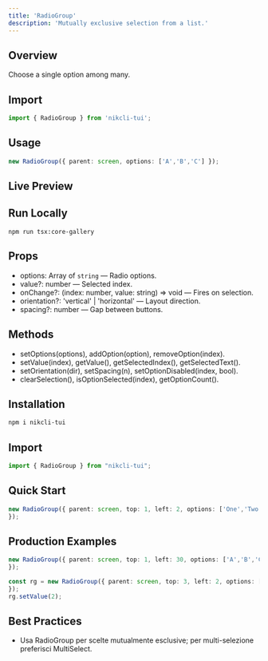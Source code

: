 ```yaml
---
title: 'RadioGroup'
description: 'Mutually exclusive selection from a list.'
---
```


## Overview

Choose a single option among many.

## Import

```ts
import { RadioGroup } from 'nikcli-tui';
```

## Usage

```ts
new RadioGroup({ parent: screen, options: ['A','B','C'] });
```

## Live Preview

<Snippet file="previews/radiogroup.mdx" />

## Run Locally

`npm run tsx:core-gallery`

## Props

- options: Array of `string` — Radio options.
- value?: number — Selected index.
- onChange?: (index: number, value: string) => void — Fires on selection.
- orientation?: 'vertical' | 'horizontal' — Layout direction.
- spacing?: number — Gap between buttons.

## Methods

- setOptions(options), addOption(option), removeOption(index).
- setValue(index), getValue(), getSelectedIndex(), getSelectedText().
- setOrientation(dir), setSpacing(n), setOptionDisabled(index, bool).
- clearSelection(), isOptionSelected(index), getOptionCount().

## Installation

```bash
npm i nikcli-tui
```

## Import

```ts
import { RadioGroup } from "nikcli-tui";
```

## Quick Start

```ts
new RadioGroup({ parent: screen, top: 1, left: 2, options: ['One','Two','Three'], onChange: (i, v) => console.log(i, v) ,
});
```

## Production Examples

<CodeGroup>

```typescript
new RadioGroup({ parent: screen, top: 1, left: 30, options: ['A','B','C'], orientation: 'horizontal', spacing: 4 ,
});
```

```typescript
const rg = new RadioGroup({ parent: screen, top: 3, left: 2, options: ['L','M','N'] ,
});
rg.setValue(2);
```

</CodeGroup>

## Best Practices

- Usa RadioGroup per scelte mutualmente esclusive; per multi-selezione preferisci MultiSelect.
